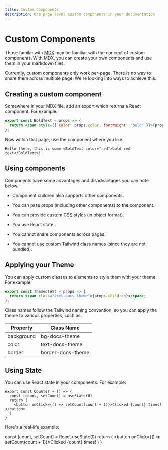```yaml
---
title: Custom Components
description: Use page level custom components in your documentation
---
```


# Custom Components

Those familar with [MDX](https://mdxjs.com/) may be familiar with the concept of custom components.
With MDX, you can create your own components and use them in your markdown files.

<Warning>
  Currently, custom components only work per-page. There is no way to share them across multiple
  page. We're looking into ways to achieve this.
</Warning>

## Creating a custom component

Somewhere in your MDX file, add an export which returns a React component. For example:

```jsx
export const BoldText = props => {
  return <span style={{ color: props.color, fontWeight: 'bold' }}>{props.children}</span>;
};
```

Now within that page, use the component where you like:

```mdx
Hello there, this is some <BoldText color="red">bold red text</BoldText>!
```

## Using components

Components have some advantages and disadvantages you can note below.

- <Icon name="check" /> Component children also supports other components.
- <Icon name="check" /> You can pass props (including other components) to the component.
- <Icon name="check" /> You can provide custom CSS styles (in object format).
- <Icon name="check" /> You use React state.

- <Icon name="xmark" /> You cannot share components across pages.
- <Icon name="xmark" /> You cannot use custom Tailwind class names (since they are not bundled).

## Applying your Theme

You can apply custom classes to elements to style them with your theme. For example:

```jsx
export const ThemedText = props => {
  return <span class="text-docs-theme">{props.children}</span>;
};
```

Class names follow the Tailwind naming convention, so you can apply the theme to various properties, such as:

| Property   | Class Name        |
| ---------- | ----------------- |
| background | bg-docs-theme     |
| color      | text-docs-theme   |
| border     | border-docs-theme |

## Using State

You can use React state in your components. For example:

```
export const Counter = () => {
  const [count, setCount] = useState(0)
  return (
    <button onClick={() => setCount(count + 1)}>Clicked {count} times!</button>
  )
}
```

Here's a real-life example: <Counter />

  const [count, setCount] = React.useState(0)
  return (
    <button onClick={() => setCount(count + 1)}>Clicked {count} times!</button>
  )
}